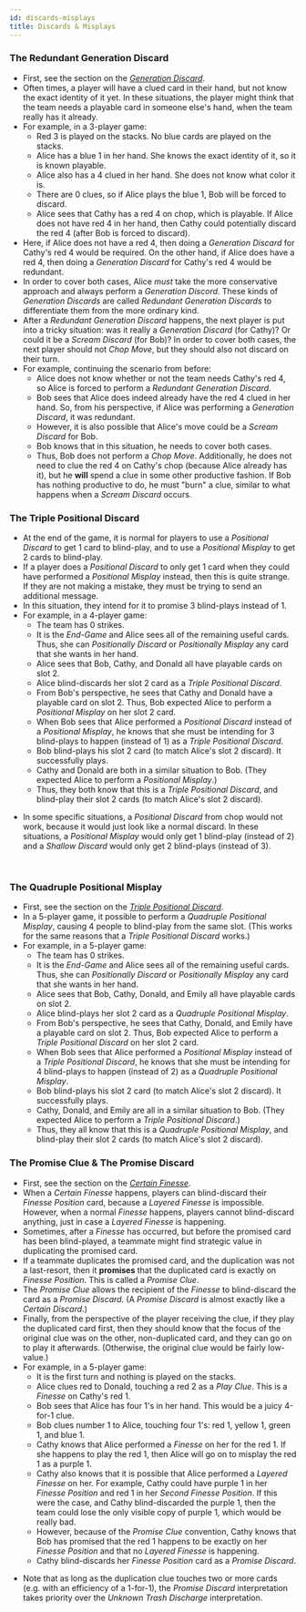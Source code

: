 ```yaml
---
id: discards-misplays
title: Discards & Misplays
---
```



### The Redundant Generation Discard

- First, see the section on the _[Generation Discard](../level-6.mdx#the-generation-discard)_.
- Often times, a player will have a clued card in their hand, but not know the exact identity of it yet. In these situations, the player might think that the team needs a playable card in someone else's hand, when the team really has it already.
- For example, in a 3-player game:
  - Red 3 is played on the stacks. No blue cards are played on the stacks.
  - Alice has a blue 1 in her hand. She knows the exact identity of it, so it is known playable.
  - Alice also has a 4 clued in her hand. She does not know what color it is.
  - There are 0 clues, so if Alice plays the blue 1, Bob will be forced to discard.
  - Alice sees that Cathy has a red 4 on chop, which is playable. If Alice does not have red 4 in her hand, then Cathy could potentially discard the red 4 (after Bob is forced to discard).
- Here, if Alice does not have a red 4, then doing a _Generation Discard_ for Cathy's red 4 would be required. On the other hand, if Alice does have a red 4, then doing a _Generation Discard_ for Cathy's red 4 would be redundant.
- In order to cover both cases, Alice _must_ take the more conservative approach and always perform a _Generation Discord_. These kinds of _Generation Discards_ are called _Redundant Generation Discards_ to differentiate them from the more ordinary kind.
- After a _Redundant Generation Discard_ happens, the next player is put into a tricky situation: was it really a _Generation Discard_ (for Cathy)? Or could it be a _Scream Discard_ (for Bob)? In order to cover both cases, the next player should not _Chop Move_, but they should also not discard on their turn.
- For example, continuing the scenario from before:
  - Alice does not know whether or not the team needs Cathy's red 4, so Alice is forced to perform a _Redundant Generation Discard_.
  - Bob sees that Alice does indeed already have the red 4 clued in her hand. So, from his perspective, if Alice was performing a _Generation Discard_, it was redundant.
  - However, it is also possible that Alice's move could be a _Scream Discard_ for Bob.
  - Bob knows that in this situation, he needs to cover both cases.
  - Thus, Bob does not perform a _Chop Move_. Additionally, he does not need to clue the red 4 on Cathy's chop (because Alice already has it), but he **will** spend a clue in some other productive fashion. If Bob has nothing productive to do, he must "burn" a clue, similar to what happens when a _Scream Discard_ occurs.

<UnnecessaryGeneration />

### The Triple Positional Discard

- At the end of the game, it is normal for players to use a _Positional Discard_ to get 1 card to blind-play, and to use a _Positional Misplay_ to get 2 cards to blind-play.
- If a player does a _Positional Discard_ to only get 1 card when they could have performed a _Positional Misplay_ instead, then this is quite strange. If they are not making a mistake, they must be trying to send an additional message.
- In this situation, they intend for it to promise 3 blind-plays instead of 1.
- For example, in a 4-player game:
  - The team has 0 strikes.
  - It is the _End-Game_ and Alice sees all of the remaining useful cards. Thus, she can _Positionally Discard_ or _Positionally Misplay_ any card that she wants in her hand.
  - Alice sees that Bob, Cathy, and Donald all have playable cards on slot 2.
  - Alice blind-discards her slot 2 card as a _Triple Positional Discard_.
  - From Bob's perspective, he sees that Cathy and Donald have a playable card on slot 2. Thus, Bob expected Alice to perform a _Positional Misplay_ on her slot 2 card.
  - When Bob sees that Alice performed a _Positional Discard_ instead of a _Positional Misplay_, he knows that she must be intending for 3 blind-plays to happen (instead of 1) as a _Triple Positional Discard_.
  - Bob blind-plays his slot 2 card (to match Alice's slot 2 discard). It successfully plays.
  - Cathy and Donald are both in a similar situation to Bob. (They expected Alice to perform a _Positional Misplay_.)
  - Thus, they both know that this is a _Triple Positional Discard_, and blind-play their slot 2 cards (to match Alice's slot 2 discard).

<TriplePositionalDiscard />

- In some specific situations, a _Positional Discard_ from chop would not work, because it would just look like a normal discard. In these situations, a _Positional Misplay_ would only get 1 blind-play (instead of 2) and a _Shallow Discard_ would only get 2 blind-plays (instead of 3).

<br />

### The Quadruple Positional Misplay

- First, see the section on the _[Triple Positional Discard](#the-triple-positional-discard)_.
- In a 5-player game, it possible to perform a _Quadruple Positional Misplay_, causing 4 people to blind-play from the same slot. (This works for the same reasons that a _Triple Positional Discard_ works.)
- For example, in a 5-player game:
  - The team has 0 strikes.
  - It is the _End-Game_ and Alice sees all of the remaining useful cards. Thus, she can _Positionally Discard_ or _Positionally Misplay_ any card that she wants in her hand.
  - Alice sees that Bob, Cathy, Donald, and Emily all have playable cards on slot 2.
  - Alice blind-plays her slot 2 card as a _Quadruple Positional Misplay_.
  - From Bob's perspective, he sees that Cathy, Donald, and Emily have a playable card on slot 2. Thus, Bob expected Alice to perform a _Triple Positional Discard_ on her slot 2 card.
  - When Bob sees that Alice performed a _Positional Misplay_ instead of a _Triple Positional Discard_, he knows that she must be intending for 4 blind-plays to happen (instead of 2) as a _Quadruple Positional Misplay_.
  - Bob blind-plays his slot 2 card (to match Alice's slot 2 discard). It successfully plays.
  - Cathy, Donald, and Emily are all in a similar situation to Bob. (They expected Alice to perform a _Triple Positional Discard_.)
  - Thus, they all know that this is a _Quadruple Positional Misplay_, and blind-play their slot 2 cards (to match Alice's slot 2 discard).

<QuadruplePositionalMisplay />

### The Promise Clue & The Promise Discard

- First, see the section on the _[Certain Finesse](../level-9.mdx#the-certain-finesse--the-certain-discard)_.
- When a _Certain Finesse_ happens, players can blind-discard their _Finesse Position_ card, because a _Layered Finesse_ is impossible. However, when a normal _Finesse_ happens, players cannot blind-discard anything, just in case a _Layered Finesse_ is happening.
- Sometimes, after a _Finesse_ has occurred, but before the promised card has been blind-played, a teammate might find strategic value in duplicating the promised card.
- If a teammate duplicates the promised card, and the duplication was not a last-resort, then it **promises** that the duplicated card is exactly on _Finesse Position_. This is called a _Promise Clue_.
- The _Promise Clue_ allows the recipient of the _Finesse_ to blind-discard the card as a _Promise Discard_. (A _Promise Discard_ is almost exactly like a _Certain Discard_.)
- Finally, from the perspective of the player receiving the clue, if they play the duplicated card first, then they should know that the focus of the original clue was on the other, non-duplicated card, and they can go on to play it afterwards. (Otherwise, the original clue would be fairly low-value.)
- For example, in a 5-player game:
  - It is the first turn and nothing is played on the stacks.
  - Alice clues red to Donald, touching a red 2 as a _Play Clue_. This is a _Finesse_ on Cathy's red 1.
  - Bob sees that Alice has four 1's in her hand. This would be a juicy 4-for-1 clue.
  - Bob clues number 1 to Alice, touching four 1's: red 1, yellow 1, green 1, and blue 1.
  - Cathy knows that Alice performed a _Finesse_ on her for the red 1. If she happens to play the red 1, then Alice will go on to misplay the red 1 as a purple 1.
  - Cathy also knows that it is possible that Alice performed a _Layered Finesse_ on her. For example, Cathy could have purple 1 in her _Finesse Position_ and red 1 in her _Second Finesse Position_. If this were the case, and Cathy blind-discarded the purple 1, then the team could lose the only visible copy of purple 1, which would be really bad.
  - However, because of the _Promise Clue_ convention, Cathy knows that Bob has promised that the red 1 happens to be exactly on her _Finesse Position_ and that no _Layered Finesse_ is happening.
  - Cathy blind-discards her _Finesse Position_ card as a _Promise Discard_.

<PromiseClue />

- Note that as long as the duplication clue touches two or more cards (e.g. with an efficiency of a 1-for-1), the _Promise Discard_ interpretation takes priority over the _Unknown Trash Discharge_ interpretation.

